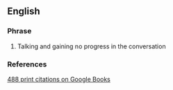 ==English==

===Phrase===

#Talking and gaining no progress in the conversation

===References===

[http://books.google.com/books?q=%22talking+in+circles%22+-wikipedia+-wiktionary&lr=&sa=N&start=480 488 print citations on Google Books]